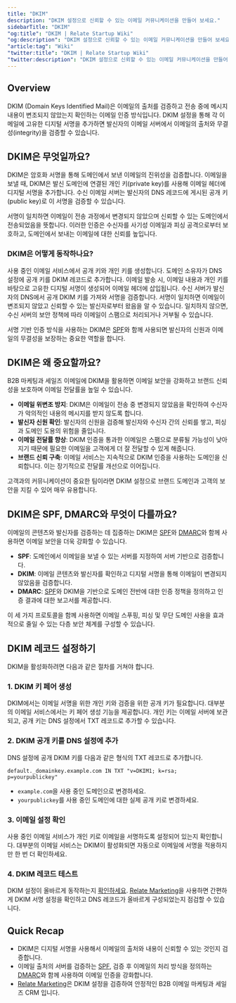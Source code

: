 ```yaml
---
title: "DKIM"
description: "DKIM 설정으로 신뢰할 수 있는 이메일 커뮤니케이션을 만들어 보세요."
sidebarTitle: "DKIM"
"og:title": "DKIM | Relate Startup Wiki"
"og:description": "DKIM 설정으로 신뢰할 수 있는 이메일 커뮤니케이션을 만들어 보세요."
"article:tag": "Wiki"
"twitter:title": "DKIM | Relate Startup Wiki"
"twitter:description": "DKIM 설정으로 신뢰할 수 있는 이메일 커뮤니케이션을 만들어 보세요."
---
```


## Overview

DKIM (Domain Keys Identified Mail)은 이메일의 출처를 검증하고 전송 중에 메시지 내용이 변조되지 않았는지 확인하는 이메일 인증 방식입니다. DKIM 설정을 통해 각 이메일에 고유한 디지털 서명을 추가하면 발신자의 이메일 서버에서 이메일의 출처와 무결성(integrity)을 검증할 수 있습니다.

## DKIM은 무엇일까요?

DKIM은 암호화 서명을 통해 도메인에서 보낸 이메일의 진위성을 검증합니다. 이메일을 보낼 때, DKIM은 발신 도메인에 연결된 개인 키(private key)를 사용해 이메일 헤더에 디지털 서명을 추가합니다. 수신 이메일 서버는 발신자의 DNS 레코드에 게시된 공개 키(public key)로 이 서명을 검증할 수 있습니다.

서명이 일치하면 이메일이 전송 과정에서 변경되지 않았으며 신뢰할 수 있는 도메인에서 전송되었음을 뜻합니다. 이러한 인증은 수신자를 사기성 이메일과 피싱 공격으로부터 보호하고, 도메인에서 보내는 이메일에 대한 신뢰를 높입니다.

### DKIM은 어떻게 동작하나요?

<Steps>
  <Step title="공개 키와 개인 키 생성">
    사용 중인 이메일 서비스에서 공개 키와 개인 키를 생성합니다.
  </Step>
  <Step title="DNS에 DKIM 레코드 추가">
    도메인 소유자가 DNS 설정에 공개 키를 DKIM 레코드로 추가합니다.
  </Step>
  <Step title="이메일 발송 시 디지털 서명 생성">
    이메일 발송 시, 이메일 내용과 개인 키를 바탕으로 고유한 디지털 서명이 생성되어 이메일 헤더에 삽입됩니다.
  </Step>
  <Step title="수신 서버에서 디지털 서명 검증">
    수신 서버가 발신자의 DNS에서 공개 DKIM 키를 가져와 서명을 검증합니다.
  </Step>
  <Step title="서명 일치 여부 확인">
    서명이 일치하면 이메일이 변조되지 않았고 신뢰할 수 있는 발신자로부터 왔음을 알 수 있습니다. 일치하지 않으면, 수신 서버의 보안 정책에 따라 이메일이 스팸으로 처리되거나 거부될 수 있습니다.
  </Step>
</Steps>

서명 기반 인증 방식을 사용하는 DKIM은 [SPF](/wiki/spf)와 함께 사용되면 발신자의 신원과 이메일의 무결성을 보장하는 중요한 역할을 합니다.

## DKIM은 왜 중요할까요?
B2B 마케팅과 세일즈 이메일에 DKIM을 활용하면 이메일 보안을 강화하고 브랜드 신뢰성을 보호하며 이메일 전달률을 높일 수 있습니다.

- **이메일 위변조 방지**: DKIM은 이메일이 전송 중 변경되지 않았음을 확인하여 수신자가 악의적인 내용의 메시지를 받지 않도록 합니다.
- **발신자 신원 확인**: 발신자의 신원을 검증해 발신자와 수신자 간의 신뢰를 쌓고, 피싱과 도메인 도용의 위험을 줄입니다.
- **이메일 전달률 향상**: DKIM 인증을 통과한 이메일은 스팸으로 분류될 가능성이 낮아지기 때문에 필요한 이메일을 고객에게 더 잘 전달할 수 있게 해줍니다.
- **브랜드 신뢰 구축**: 이메일 서비스는 지속적으로 DKIM 인증을 사용하는 도메인을 신뢰합니다. 이는 장기적으로 전달률 개선으로 이어집니다.

고객과의 커뮤니케이션이 중요한 팀이라면 DKIM 설정으로 브랜드 도메인과 고객의 보안을 지킬 수 있어 매우 유용합니다.

## DKIM은 SPF, DMARC와 무엇이 다를까요?

이메일의 콘텐츠와 발신자를 검증하는 데 집중하는 DKIM은 [SPF](/wiki/spf)와 [DMARC](/wiki/dmarc)와 함께 사용하면 이메일 보안을 더욱 강화할 수 있습니다.

- **SPF**: 도메인에서 이메일을 보낼 수 있는 서버를 지정하여 서버 기반으로 검증합니다.
- **DKIM**: 이메일 콘텐츠와 발신자를 확인하고 디지털 서명을 통해 이메일이 변경되지 않았음을 검증합니다.
- **DMARC**: [SPF](/wiki/spf)와 DKIM을 기반으로 도메인 전반에 대한 인증 정책을 정의하고 인증 결과에 대한 보고서를 제공합니다.

이 세 가지 프로토콜을 함께 사용하면 이메일 스푸핑, 피싱 및 무단 도메인 사용을 효과적으로 줄일 수 있는 다층 보안 체계를 구성할 수 있습니다.

## DKIM 레코드 설정하기

DKIM을 활성화하려면 다음과 같은 절차를 거쳐야 합니다.

### 1. DKIM 키 페어 생성

DKIM에서는 이메일 서명을 위한 개인 키와 검증을 위한 공개 키가 필요합니다. 대부분의 이메일 서비스에서는 키 페어 생성 기능을 제공합니다. 개인 키는 이메일 서버에 보관되고, 공개 키는 DNS 설정에서 TXT 레코드로 추가할 수 있습니다.

### 2. DKIM 공개 키를 DNS 설정에 추가

DNS 설정에 공개 DKIM 키를 다음과 같은 형식의 TXT 레코드로 추가합니다. 

```
default._domainkey.example.com IN TXT "v=DKIM1; k=rsa; p=yourpublickey"
```
- `example.com`을 사용 중인 도메인으로 변경하세요.
- `yourpublickey`를 사용 중인 도메인에 대한 실제 공개 키로 변경하세요.

### 3. 이메일 설정 확인

사용 중인 이메일 서비스가 개인 키로 이메일을 서명하도록 설정되어 있는지 확인합니다. 대부분의 이메일 서비스는 DKIM이 활성화되면 자동으로 이메일에 서명을 적용하지만 한 번 더 확인하세요.

### 4. DKIM 레코드 테스트

DKIM 설정이 올바르게 동작하는지 [확인하세요](https://www.learndmarc.com/?ref=relate.kr). [Relate Marketing](https://www.relate.kr/products/marketing)을 사용하면 간편하게 DKIM 서명 설정을 확인하고 DNS 레코드가 올바르게 구성되었는지 점검할 수 있습니다.

## Quick Recap

- DKIM은 디지털 서명을 사용해서 이메일의 출처와 내용이 신뢰할 수 있는 것인지 검증합니다.
- 이메일 출처의 서버를 검증하는 [SPF](/wiki/spf), 검증 후 이메일의 처리 방식을 정의하는 [DMARC](/wiki/dmarc)와 함께 사용하여 이메일 인증을 강화합니다.
- [Relate Marketing](https://www.relate.kr/products/marketing)은 DKIM 설정을 검증하여 안정적인 B2B 이메일 마케팅과 세일즈 CRM 입니다.